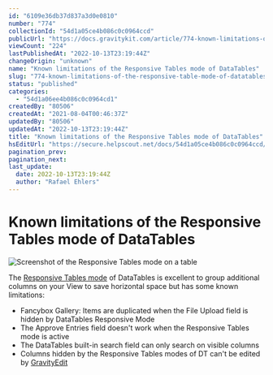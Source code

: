 ```yaml
---
id: "6109e36db37d837a3d0e0810"
number: "774"
collectionId: "54d1a05ce4b086c0c0964ccd"
publicUrl: "https://docs.gravitykit.com/article/774-known-limitations-of-the-responsive-table-mode-of-datatables"
viewCount: "224"
lastPublishedAt: "2022-10-13T23:19:44Z"
changeOrigin: "unknown"
name: "Known limitations of the Responsive Tables mode of DataTables"
slug: "774-known-limitations-of-the-responsive-table-mode-of-datatables"
status: "published"
categories: 
  - "54d1a06ee4b086c0c0964cd1"
createdBy: "80506"
createdAt: "2021-08-04T00:46:37Z"
updatedBy: "80506"
updatedAt: "2022-10-13T23:19:44Z"
title: "Known limitations of the Responsive Tables mode of DataTables"
hsEditUrl: "https://secure.helpscout.net/docs/54d1a05ce4b086c0c0964ccd/article/6109e36db37d837a3d0e0810"
pagination_prev: 
pagination_next: 
last_update:
  date: 2022-10-13T23:19:44Z
  author: "Rafael Ehlers"
---
```


# Known limitations of the Responsive Tables mode of DataTables

![Screenshot of the Responsive Tables mode on a table](https://d33v4339jhl8k0.cloudfront.net/docs/assets/54c58489e4b051242988532c/images/5ce70e032c7d3a32d2a4bdb0/file-gTipur7dyw.png)

The [Responsive Tables mode](https://docs.gravitykit.com/article/578-how-to-enable-the-responsive-tables-mode) of DataTables is excellent to group additional columns on your View to save horizontal space but has some known limitations:

- Fancybox Gallery: Items are duplicated when the File Upload field is hidden by DataTables Responsive Mode
- The Approve Entries field doesn't work when the Responsive Tables mode is active
- The DataTables built-in search field can only search on visible columns
- Columns hidden by the Responsive Tables modes of DT can't be edited by [GravityEdit](https://www.gravitykit.com/extensions/gravityview-inline-edit/)